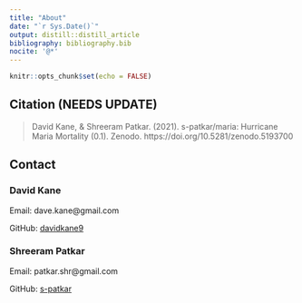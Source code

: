```yaml
---
title: "About"
date: "`r Sys.Date()`"
output: distill::distill_article
bibliography: bibliography.bib
nocite: '@*'
---
```


```r
knitr::opts_chunk$set(echo = FALSE)
```

## Citation (NEEDS UPDATE)

> David Kane, & Shreeram Patkar. (2021). s-patkar/maria: Hurricane Maria Mortality (0.1). Zenodo. https://doi.org/10.5281/zenodo.5193700

## Contact

### David Kane

Email: dave.kane@gmail.com

GitHub: [davidkane9](https://github.com/davidkane9)

### Shreeram Patkar 

Email: patkar.shr@gmail.com

GitHub: [s-patkar](https://github.com/s-patkar)








